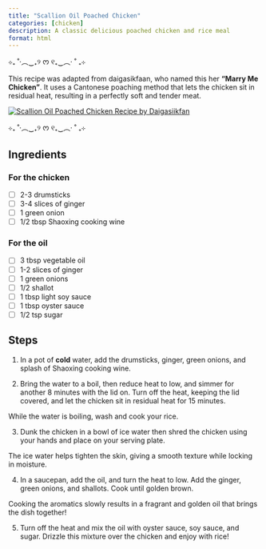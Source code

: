 ```yaml
---
title: "Scallion Oil Poached Chicken"
categories: [chicken]
description: A classic delicious poached chicken and rice meal
format: html
---
```


⊹₊ ˚‧︵‿₊୨ ᰔ ୧₊‿︵‧ ˚ ₊⊹

This recipe was adapted from daigasikfaan, who named this her **"Marry Me Chicken"**. It uses a Cantonese poaching method that lets the chicken sit in residual heat, resulting in a perfectly soft and tender meat.

[![Scallion Oil Poached Chicken Recipe by Daigasiikfan](https://i0.wp.com/daigasikfaan.co/wp-content/uploads/2024/02/IMG_2081.jpg?w=800&ssl=1){fig-align="center"}](https://daigasikfaan.co/scallion-oil-poached-chicken/)

⊹₊ ˚‧︵‿₊୨ ᰔ ୧₊‿︵‧ ˚ ₊⊹

## Ingredients

### For the chicken

-   [ ] 2-3 drumsticks
-   [ ] 3-4 slices of ginger
-   [ ] 1 green onion
-   [ ] 1/2 tbsp Shaoxing cooking wine

### For the oil

-   [ ] 3 tbsp vegetable oil
-   [ ] 1-2 slices of ginger
-   [ ] 1 green onions
-   [ ] 1/2 shallot
-   [ ] 1 tbsp light soy sauce
-   [ ] 1 tbsp oyster sauce
-   [ ] 1/2 tsp sugar

## Steps

1.  In a pot of **cold** water, add the drumsticks, ginger, green onions, and splash of Shaoxing cooking wine.

2.  Bring the water to a boil, then reduce heat to low, and simmer for another 8 minutes with the lid on. Turn off the heat, keeping the lid covered, and let the chicken sit in residual heat for 15 minutes.

::: {.callout-note title="Tip"}
While the water is boiling, wash and cook your rice.
:::

3.  Dunk the chicken in a bowl of ice water then shred the chicken using your hands and place on your serving plate.

::: {.callout-note title="Tip"}
The ice water helps tighten the skin, giving a smooth texture while locking in moisture.
:::

4.  In a saucepan, add the oil, and turn the heat to low. Add the ginger, green onions, and shallots. Cook until golden brown.

::: {.callout-note title="Tip"}
Cooking the aromatics slowly results in a fragrant and golden oil that brings the dish together!
:::

5.  Turn off the heat and mix the oil with oyster sauce, soy sauce, and sugar. Drizzle this mixture over the chicken and enjoy with rice!

